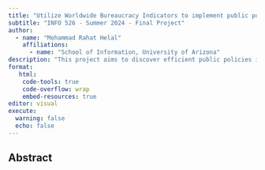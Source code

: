 ```yaml
---
title: "Utilize Worldwide Bureaucracy Indicators to implement public policies"
subtitle: "INFO 526 - Summer 2024 - Final Project"
author: 
  - name: "Mohammad Rahat Helal"
    affiliations:
      - name: "School of Information, University of Arizona"
description: "This project aims to discover efficient public policies implementation through the analysis of bureaucracy indicators around the world"
format:
   html:
    code-tools: true
    code-overflow: wrap
    embed-resources: true
editor: visual
execute:
  warning: false
  echo: false
---
```


## Abstract
